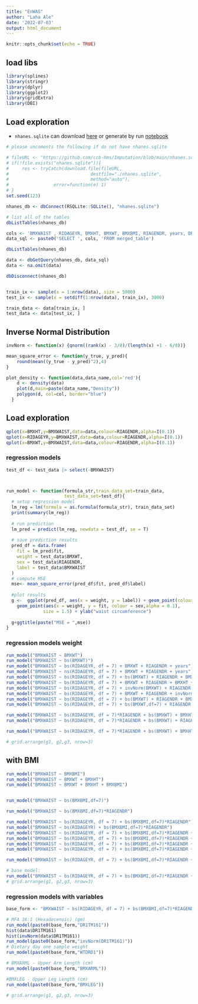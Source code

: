 ```yaml
---
title: "EnWAS"
author: "Laha Ale"
date: '2022-07-03'
output: html_document
---
```


```r
knitr::opts_chunk$set(echo = TRUE)
```

## load libs
```r
library(splines)
library(stringr)
library(dplyr)
library(ggplot2)
library(gridExtra)
library(DBI)
```

## Load exploration

- `nhanes.sqlite` can download [here](https://github.com/ccb-hms/Imputation/blob/main/nhanes.sqlite) or generate by run [notebook](https://ccb-hms.github.io/Imputation/nhanes_exploratory.html)

```r

# please uncoments the following if do not have nhanes.sqlite

# fileURL <- "https://github.com/ccb-hms/Imputation/blob/main/nhanes.sqlite"
# if(!file.exists("nhanes.sqlite")){
#     res <- tryCatch(download.file(fileURL,
#                               destfile="./nhanes.sqlite",
#                               method="auto"),
#                 error=function(e) 1)
# }
set.seed(123)

nhanes_db <- dbConnect(RSQLite::SQLite(), "nhanes.sqlite")

# list all of the tables
dbListTables(nhanes_db)

cols <- 'BMXWAIST , RIDAGEYR, BMXHT, BMXWT, BMXBMI, RIAGENDR, years, DR1TM161, WTDRD1, BMXLEG, BMXARML '
data_sql <- paste0('SELECT ', cols, 'FROM merged_table')

dbListTables(nhanes_db)

data <- dbGetQuery(nhanes_db, data_sql)
data <- na.omit(data)

dbDisconnect(nhanes_db)


train_ix <- sample(x = 1:nrow(data), size = 5000)
test_ix <- sample(x = setdiff(1:nrow(data), train_ix), 3000)

train_data <- data[train_ix, ]
test_data <- data[test_ix, ]
```

## Inverse Normal Distribution

```r
invNorm <- function(x) {qnorm((rank(x) - 3/8)/(length(x) +1 - 6/8))}

mean_square_error <- function(y_true, y_pred){
    round(mean((y_true - y_pred)^2),4)
}

plot_density <- function(data,data_name,col='red'){
    d <- density(data)
    plot(d,main=paste(data_name,"Density"))
    polygon(d, col=col, border="blue")
  }


```

## Load exploration


```r



qplot(x=BMXHT,y=BMXWAIST,data=data,colour=RIAGENDR,alpha=I(0.1))
qplot(x=RIDAGEYR,y=BMXWAIST,data=data,colour=RIAGENDR,alpha=I(0.1))
qplot(x=BMXWT,y=BMXWAIST,data=data,colour=RIAGENDR,alpha=I(0.1))
```




### regression models


```r
test_df <- test_data |> select(-BMXWAIST)



run_model <- function(formula_str,train_data_set=train_data,
                      test_data_set=test_df){
  # setup regression model
  lm_reg = lm(formula = as.formula(formula_str), train_data_set)
  print(summary(lm_reg))
  
  # run prediction
  lm_pred = predict(lm_reg, newdata = test_df, se = T)
  
  # save prediction results
  pred_df = data.frame(
    fit = lm_pred$fit,
    weight = test_data$BMXWT,
    sex = test_data$RIAGENDR,
    label = test_data$BMXWAIST
  )
  # compute MSE
  mse<- mean_square_error(pred_df$fit, pred_df$label)
  
  #plot results
  g <-  ggplot(pred_df, aes(x = weight, y = label)) + geom_point(colour = "black",alpha = 0.1) +
    geom_point(aes(x = weight, y = fit, colour = sex,alpha = 0.1),
              size = 1.5) + ylab("waist circumference")
  
  g+ggtitle(paste("MSE = ",mse))
}
```


### regression models weight


```r
run_model("BMXWAIST ~ BMXWT")
run_model("BMXWAIST ~ bs(BMXWT)")
run_model("BMXWAIST ~ bs(RIDAGEYR, df = 7) + BMXWT + RIAGENDR + years")
run_model("BMXWAIST ~ ns(RIDAGEYR, df = 7) + BMXWT + RIAGENDR + years")
run_model("BMXWAIST ~ bs(RIDAGEYR, df = 7) + bs(BMXWT) + RIAGENDR + BMXHT")
run_model("BMXWAIST ~ bs(RIDAGEYR, df = 7) + BMXWT + RIAGENDR + BMXHT + years")
run_model("BMXWAIST ~ bs(RIDAGEYR, df = 7) + invNorm(BMXWT) + RIAGENDR + BMXHT + years")
run_model("BMXWAIST ~ bs(RIDAGEYR, df = 7) + BMXWT + RIAGENDR + invNorm(BMXHT) + years")
run_model("BMXWAIST ~ bs(RIDAGEYR, df = 7) + bs(BMXWT) + RIAGENDR + BMXHT + years")
run_model("BMXWAIST ~ bs(RIDAGEYR, df = 7) + bs(BMXWT,df=7) + RIAGENDR + bs(BMXHT,df=7) + years")

run_model("BMXWAIST ~ bs(RIDAGEYR, df = 7)*RIAGENDR + bs(BMXWT) + BMXHT + years")
run_model("BMXWAIST ~ bs(RIDAGEYR, df = 7)*RIAGENDR + bs(BMXWT) + RIAGENDR+ BMXHT + years")

run_model("BMXWAIST ~ bs(RIDAGEYR, df = 7)*RIAGENDR + bs(BMXWT) + BMXHT")

# grid.arrange(g1, g2,g3, nrow=3)

```

## with BMI


```r
run_model("BMXWAIST ~ BMXBMI")
run_model("BMXWAIST ~ BMXWT + BMXHT")
run_model("BMXWAIST ~ BMXWT + BMXHT + BMXBMI")


run_model("BMXWAIST ~ bs(BMXBMI,df=7)")

run_model("BMXWAIST ~ bs(BMXBMI,df=7)*RIAGENDR")

run_model("BMXWAIST ~ bs(RIDAGEYR, df = 7) + bs(BMXBMI,df=7)*RIAGENDR")
run_model("BMXWAIST ~ bs(RIDAGEYR) + bs(BMXBMI,df=7)*RIAGENDR")
run_model("BMXWAIST ~ bs(RIDAGEYR, df = 7) + bs(BMXBMI,df=7)*RIAGENDR + BMXHT")
run_model("BMXWAIST ~ bs(RIDAGEYR, df = 7) + bs(BMXBMI,df=7)*RIAGENDR + bs(BMXHT)")
run_model("BMXWAIST ~ bs(RIDAGEYR, df = 7) + bs(BMXBMI,df=7)*RIAGENDR + BMXWT")
run_model("BMXWAIST ~ bs(RIDAGEYR, df = 7) + bs(BMXBMI,df=7)*RIAGENDR + bs(BMXWT) + bs(BMXHT)")

run_model("BMXWAIST ~ bs(RIDAGEYR, df = 7) + bs(BMXBMI,df=7)*RIAGENDR + BMXWT + BMXHT + years")

# base model:
run_model("BMXWAIST ~ bs(RIDAGEYR, df = 7) + bs(BMXBMI,df=7)*RIAGENDR + BMXWT + BMXHT")
# grid.arrange(g1, g2,g3, nrow=3)

```


### regression models with variables


```r
base_form <- "BMXWAIST ~ bs(RIDAGEYR, df = 7) + bs(BMXBMI,df=7)*RIAGENDR + BMXWT + BMXHT + "

# MFA 16:1 (Hexadecenoic) (gm)
run_model(paste0(base_form,"DR1TM161"))
hist(data$DR1TM161)
hist(invNorm(data$DR1TM161))
run_model(paste0(base_form,"invNorm(DR1TM161)"))
# Dietary day one sample weight
run_model(paste0(base_form,"WTDRD1"))

# BMXARML - Upper Arm Length (cm)
run_model(paste0(base_form,"BMXARML"))

#BMXLEG - Upper Leg Length (cm)
run_model(paste0(base_form,"BMXLEG"))

# grid.arrange(g1, g2,g3, nrow=3)

```